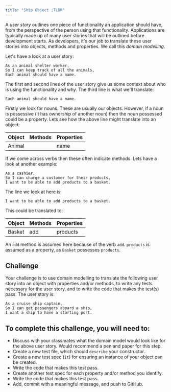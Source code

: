 ```yaml
---
title: "Ship Object ;TLDR"
---
```


A _user story_ outlines one piece of functionality an application should have, from the perspective of the person using that functionality. Applications are typically made up of many user stories that will be outlined before development starts. As developers, it's our job to translate these user stories into objects, methods and properties. We call this _domain modelling_.

Let's have a look at a user story:

```
As an animal shelter worker,
So I can keep track of all the animals,
Each animal should have a name.
```

The first and second lines of the user story give us some context about who is using the functionality and why. The third line is what we'll translate:

```
Each animal should have a name.
```

Firstly we look for nouns. These are usually our objects. However, if a noun is possessive (it has ownership of another noun) then the noun possessed could be a property. Lets see how the above line might translate into an object:

| Object | Methods | Properties |
|--------|---------|------------|
| Animal |         | name       |

If we come across verbs then these often indicate methods. Lets have a look at another example:

```
As a cashier,
So I can charge a customer for their products,
I want to be able to add products to a basket. 
```

The line we look at here is:

```
I want to be able to add products to a basket. 
```

This could be translated to:

| Object | Methods    | Properties |
|--------|------------|------------|
| Basket | add        | products   |

An `add` method is assumed here because of the verb `add`. `products` is assumed as a property, as `Basket` possesses `products`.

## Challenge

Your challenge is to use domain modelling to translate the following user story into an object with properties and/or methods, to write any tests necessary for the user story, and to write the code that makes the test(s) pass. The user story is:

```
As a cruise ship captain,
So I can get passengers aboard a ship,
I want a ship to have a starting port.
```

## To complete this challenge, you will need to:

- Discuss with your classmates what the domain model would look like for the above user story. Would recommend a pen and paper for this step.
- Create a new test file, which should `describe` your constructor.
- Create a new test spec (`it`) for ensuring an instance of your object can be created.
- Write the code that makes this test pass.
- Create another test spec for each property and/or method you identify.
- Write the code that makes this test pass.
- Add, commit with a meaningful message, and push to GitHub.
